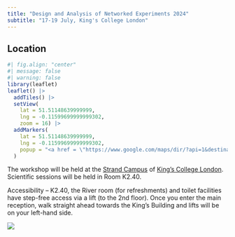 ```yaml
---
title: "Design and Analysis of Networked Experiments 2024"
subtitle: "17-19 July, King's College London"
---
```


## Location

```r
#| fig.align: "center"
#| message: false
#| warning: false
library(leaflet)
leaflet() |>
  addTiles() |>
  setView(
    lat = 51.51148639999999,  
    lng = -0.11599699999999302,
    zoom = 16) |>
  addMarkers(
    lat = 51.51148639999999,  
    lng = -0.11599699999999302,
    popup = "<a href = \"https://www.google.com/maps/dir/?api=1&destination=51.51195839821278,-0.11659050419246998\">Directions to the Strand Campus</a>"
  )
```

The workshop will be held at the [Strand Campus](https://www.kcl.ac.uk/visit/strand-campus) of [King's College London](https://www.kcl.ac.uk/). Scientific sessions will be held in Room K2.40.

Accessibility -- K2.40, the River room (for refreshments) and toilet facilities have step-free access via a lift (to the 2nd floor). Once you enter the main reception, walk straight ahead towards the King's Building and lifts will be on your left-hand side.

![](images/KB_level-2.png)


